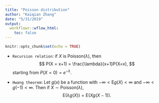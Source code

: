 ```yaml
---
title: "Poisson distribution"
author: "Kaiqian Zhang"
date: "5/31/2019"
output:
  workflowr::wflow_html:
    toc: false
---
```


```r
knitr::opts_chunk$set(echo = TRUE)
```

- `Recursion relation`: if $X$ is Poisson($\lambda$), then 
$$
P(X = x+1) = \frac{\lambda}{x+1}P(X=x),
$$
starting from $P(X=0) = e^{-\lambda}$.

- `Hwang theorem`: Let $g(x)$ be a function with $-\infty < \text{E}g(X) < \infty$ and $-\infty < g(-1) < \infty$. Then if $X\sim \text{Poisson}(\lambda)$,
$$
\text{E}(\lambda g(X)) = \text{E}(Xg(X-1)). 
$$


